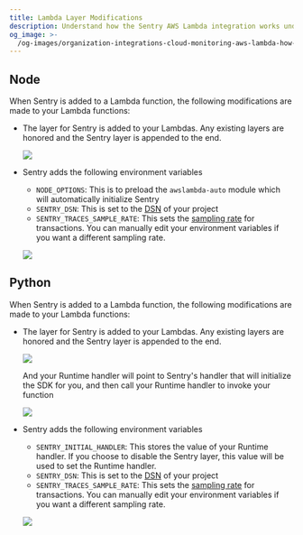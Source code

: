 ```yaml
---
title: Lambda Layer Modifications
description: Understand how the Sentry AWS Lambda integration works under the hood.
og_image: >-
  /og-images/organization-integrations-cloud-monitoring-aws-lambda-how-it-works.png
---
```


## Node

When Sentry is added to a Lambda function, the following modifications are made to your Lambda functions:

- The layer for Sentry is added to your Lambdas. Any existing layers are honored and the Sentry layer is appended to the end.

  ![](./img/layer.png)

- Sentry adds the following environment variables

  - `NODE_OPTIONS`: This is to preload the `awslambda-auto` module which will automatically initialize Sentry
  - `SENTRY_DSN`: This is set to the [DSN](/product/sentry-basics/dsn-explainer/) of your project
  - `SENTRY_TRACES_SAMPLE_RATE`: This sets the [sampling rate](/platforms/javascript/guides/node/configuration/sampling/#sampling-transaction-events) for transactions. You can manually edit your environment variables if you want a different sampling rate.

  ![](./img/env_variables.png)

## Python

When Sentry is added to a Lambda function, the following modifications are made to your Lambda functions:

- The layer for Sentry is added to your Lambdas. Any existing layers are honored and the Sentry layer is appended to the end.

  ![](./img/layer_python.png)

  And your Runtime handler will point to Sentry's handler that will initialize the SDK for you, and then call your Runtime handler to invoke your function

  ![](./img/handler_python.png)

- Sentry adds the following environment variables

  - `SENTRY_INITIAL_HANDLER`: This stores the value of your Runtime handler. If you choose to disable the Sentry layer, this value will be used to set the Runtime handler.
  - `SENTRY_DSN`: This is set to the [DSN](/product/sentry-basics/dsn-explainer/) of your project
  - `SENTRY_TRACES_SAMPLE_RATE`: This sets the [sampling rate](/platforms/python/configuration/sampling/#sampling-transaction-events) for transactions. You can manually edit your environment variables if you want a different sampling rate.

  ![](./img/env_variables_python.png)
